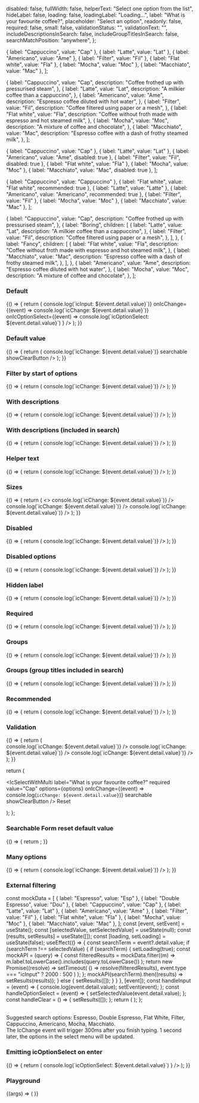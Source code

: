 

<Meta title="React Components/Select/Searchable" component={IcSelectWithMulti} />

<Description markdown={readme} />

  disabled: false,
  fullWidth: false,
  helperText: "Select one option from the list",
  hideLabel: false,
  loading: false,
  loadingLabel: "Loading...",
  label: "What is your favourite coffee?",
  placeholder: "Select an option",
  readonly: false,
  required: false,
  small: false,
  validationStatus: "",
  validationText: "",
  includeDescriptionsInSearch: false,
  includeGroupTitlesInSearch: false,
  searchMatchPosition: "anywhere",
};

  { label: "Cappuccino", value: "Cap" },
  { label: "Latte", value: "Lat" },
  { label: "Americano", value: "Ame" },
  { label: "Filter", value: "Fil" },
  { label: "Flat white", value: "Fla" },
  { label: "Mocha", value: "Moc" },
  { label: "Macchiato", value: "Mac" },
];

  {
    label: "Cappuccino",
    value: "Cap",
    description: "Coffee frothed up with pressurised steam",
  },
  {
    label: "Latte",
    value: "Lat",
    description: "A milkier coffee than a cappuccino",
  },
  {
    label: "Americano",
    value: "Ame",
    description: "Espresso coffee diluted with hot water",
  },
  {
    label: "Filter",
    value: "Fil",
    description: "Coffee filtered using paper or a mesh",
  },
  {
    label: "Flat white",
    value: "Fla",
    description: "Coffee without froth made with espresso and hot steamed milk",
  },
  {
    label: "Mocha",
    value: "Moc",
    description: "A mixture of coffee and chocolate",
  },
  {
    label: "Macchiato",
    value: "Mac",
    description: "Espresso coffee with a dash of frothy steamed milk",
  },
];

  { label: "Cappuccino", value: "Cap" },
  { label: "Latte", value: "Lat" },
  { label: "Americano", value: "Ame", disabled: true },
  { label: "Filter", value: "Fil", disabled: true },
  { label: "Flat white", value: "Fla" },
  { label: "Mocha", value: "Moc" },
  { label: "Macchiato", value: "Mac", disabled: true },
];

  { label: "Cappuccino", value: "Cappuccino" },
  { label: "Flat white", value: "Flat white", recommended: true },
  { label: "Latte", value: "Latte" },
  { label: "Americano", value: "Americano", recommended: true },
  { label: "Filter", value: "Fil" },
  { label: "Mocha", value: "Moc" },
  { label: "Macchiato", value: "Mac" },
];

  {
    label: "Cappuccino",
    value: "Cap",
    description: "Coffee frothed up with pressurised steam",
  },
  {
    label: "Boring",
    children: [
      {
        label: "Latte",
        value: "Lat",
        description: "A milkier coffee than a cappuccino",
      },
      {
        label: "Filter",
        value: "Fil",
        description: "Coffee filtered using paper or a mesh",
      },
    ],
  },
  {
    label: "Fancy",
    children: [
      {
        label: "Flat white",
        value: "Fla",
        description:
          "Coffee without froth made with espresso and hot steamed milk",
      },
      {
        label: "Macchiato",
        value: "Mac",
        description: "Espresso coffee with a dash of frothy steamed milk",
      },
    ],
  },
  {
    label: "Americano",
    value: "Ame",
    description: "Espresso coffee diluted with hot water",
  },
  {
    label: "Mocha",
    value: "Moc",
    description: "A mixture of coffee and chocolate",
  },
];

### Default

<Canvas>
  <Story name="Default">
    {() => {
      return (
        <IcSelectWithMulti
          label="What is your favourite coffee?"
          options={options}
          searchable
          onIcInput={(event) => console.log(`icInput: ${event.detail.value}`)}
          onIcChange={(event) => console.log(`icChange: ${event.detail.value}`)}
          onIcOptionSelect={(event) =>
            console.log(`icOptionSelect: ${event.detail.value}`)
          }
        />
      );
    }}
  </Story>
</Canvas>

### Default value

<Canvas>
  <Story name="Default value">
    {() => {
      return (
        <IcSelectWithMulti
          label="What is your favourite coffee?"
          required
          value="Lat"
          options={options}
          onIcChange={(event) => console.log(`icChange: ${event.detail.value}`)}
          searchable
          showClearButton
        />
      );
    }}
  </Story>
</Canvas>

### Filter by start of options

<Canvas>
  <Story name="Filter by start of options">
    {() => {
      return (
        <IcSelectWithMulti
          label="What is your favourite coffee?"
          options={options}
          searchable
          filterMatchPosition="start"
          onIcChange={(event) => console.log(`icChange: ${event.detail.value}`)}
        />
      );
    }}
  </Story>
</Canvas>

### With descriptions

<Canvas>
  <Story name="With descriptions">
    {() => {
      return (
        <IcSelectWithMulti
          label="What is your favourite coffee?"
          options={optionsWithDescriptions}
          searchable
          onIcChange={(event) => console.log(`icChange: ${event.detail.value}`)}
        />
      );
    }}
  </Story>
</Canvas>

### With descriptions (included in search)

<Canvas>
  <Story name="With descriptions (included in search)">
    {() => {
      return (
        <IcSelectWithMulti
          label="What is your favourite coffee?"
          options={optionsWithDescriptions}
          searchable
          includeDescriptionsInSearch
          onIcChange={(event) => console.log(`icChange: ${event.detail.value}`)}
        />
      );
    }}
  </Story>
</Canvas>

### Helper text

<Canvas>
  <Story name="Helper text">
    {() => {
      return (
        <IcSelectWithMulti
          label="What is your favourite coffee?"
          options={options}
          searchable
          helperText="Select one option from the list"
          onIcChange={(event) => console.log(`icChange: ${event.detail.value}`)}
        />
      );
    }}
  </Story>
</Canvas>

### Sizes

<Canvas>
  <Story name="Sizes">
    {() => {
      return (
        <>
          <IcSelectWithMulti
            label="What is your favourite coffee?"
            options={options}
            searchable
            size="small"
            onIcChange={(event) => console.log(`icChange: ${event.detail.value}`)}
          />
          <IcSelectWithMulti
            label="What is your favourite coffee?"
            options={options}
            searchable
            onIcChange={(event) => console.log(`icChange: ${event.detail.value}`)}
          />
          <IcSelectWithMulti
            label="What is your favourite coffee?"
            options={options}
            searchable
            size="large"
            onIcChange={(event) => console.log(`icChange: ${event.detail.value}`)}
          />
        </>
      );
    }}
  </Story>
</Canvas>

### Disabled

<Canvas>
  <Story name="Disabled">
    {() => {
      return (
        <IcSelectWithMulti
          label="What is your favourite coffee?"
          options={options}
          searchable
          disabled
          onIcChange={(event) => console.log(`icChange: ${event.detail.value}`)}
        />
      );
    }}
  </Story>
</Canvas>

### Disabled options

<Canvas>
  <Story name="Disabled options">
    {() => {
      return (
        <IcSelectWithMulti
          label="What is your favourite coffee?"
          options={optionsWithDisabled}
          searchable
          onIcChange={(event) => console.log(`icChange: ${event.detail.value}`)}
        />
      );
    }}
  </Story>
</Canvas>

### Hidden label

<Canvas>
  <Story name="Hidden label">
    {() => {
      return (
        <IcSelectWithMulti
          label="What is your favourite coffee?"
          options={options}
          searchable
          hideLabel
          onIcChange={(event) => console.log(`icChange: ${event.detail.value}`)}
        />
      );
    }}
  </Story>
</Canvas>

### Required

<Canvas>
  <Story name="Required">
    {() => {
      return (
        <IcSelectWithMulti
          label="What is your favourite coffee?"
          options={options}
          searchable
          required
          onIcChange={(event) => console.log(`icChange: ${event.detail.value}`)}
        />
      );
    }}
  </Story>
</Canvas>

### Groups

<Canvas>
  <Story name="Groups">
    {() => {
      return (
        <IcSelectWithMulti
          label="What is your favourite coffee?"
          options={groupedOptions}
          searchable
          onIcChange={(event) => console.log(`icChange: ${event.detail.value}`)}
        />
      );
    }}
  </Story>
</Canvas>

### Groups (group titles included in search)

<Canvas>
  <Story name="Groups (group titles included in search)">
    {() => {
      return (
        <IcSelectWithMulti
          label="What is your favourite coffee?"
          options={groupedOptions}
          searchable
          includeGroupTitlesInSearch
          onIcChange={(event) => console.log(`icChange: ${event.detail.value}`)}
        />
      );
    }}
  </Story>
</Canvas>

### Recommended

<Canvas>
  <Story name="Recommended">
    {() => {
      return (
        <IcSelectWithMulti
          label="What is your favourite coffee?"
          options={optionsWithRecommended}
          searchable
          onIcChange={(event) => console.log(`icChange: ${event.detail.value}`)}
        />
      );
    }}
  </Story>
</Canvas>

### Validation

<Canvas>
  <Story name="Validation">
    {() => {
      return (
        <div>
          <IcSelectWithMulti
            label="What is your favourite coffee?"
            validationStatus="success"
            validationText="Coffee available"
            options={options}
            searchable
            onIcChange={(event) => console.log(`icChange: ${event.detail.value}`)}
          />
          <IcSelectWithMulti
            label="What is your favourite coffee?"
            validationStatus="warning"
            validationText="Only a few left"
            options={options}
            searchable
            onIcChange={(event) => console.log(`icChange: ${event.detail.value}`)}
          />
          <IcSelectWithMulti
            label="What is your favourite coffee?"
            validationStatus="error"
            validationText="Coffee unavailable"
            options={options}
            searchable
            onIcChange={(event) => console.log(`icChange: ${event.detail.value}`)}
          />
        </div>
      );
    }}
  </Story>
</Canvas>

  return (
    <form>
      <IcSelectWithMulti
        label="What is your favourite coffee?"
        required
        value="Cap"
        options={options}
        onIcChange={(event) => console.log(`icChange: ${event.detail.value}`)}
        searchable
        showClearButton
      />
      <IcButton type="reset">Reset</IcButton>
    </form>
  );
};

### Searchable Form reset default value

<Canvas>
  <Story name="Searchable form reset default value">
    {() => {
      return <InForm />;
    }}
  </Story>
</Canvas>

### Many options

<Canvas>
  <Story name="Many options">
    {() => {
      return (
        <IcSelectWithMulti
          label="What is your favourite coffee?"
          options={manyOptions}
          searchable
          onIcChange={(event) => console.log(`icChange: ${event.detail.value}`)}
        />
      );
    }}
  </Story>
</Canvas>

### External filtering

  const mockData = [
    { label: "Espresso", value: "Esp" },
    { label: "Double Espresso", value: "Dou" },
    { label: "Cappuccino", value: "Cap" },
    { label: "Latte", value: "Lat" },
    { label: "Americano", value: "Ame" },
    { label: "Filter", value: "Fil" },
    { label: "Flat white", value: "Fla" },
    { label: "Mocha", value: "Moc" },
    { label: "Macchiato", value: "Mac" },
  ];
  const [event, setEvent] = useState();
  const [selectedValue, setSelectedValue] = useState(null);
  const [results, setResults] = useState([]);
  const [loading, setLoading] = useState(false);
  useEffect(() => {
    const searchTerm = event?.detail.value;
    if (searchTerm !== selectedValue) {
      if (searchTerm) {
        setLoading(true);
        const mockAPI = (query) => {
          const filteredResults = mockData.filter((m) =>
            m.label.toLowerCase().includes(query.toLowerCase())
          );
          return new Promise((resolve) =>
            setTimeout(
              () => resolve(filteredResults),
              event.type === "icInput" ? 2000 : 500
            )
          );
        };
        mockAPI(searchTerm).then((results) => setResults(results));
      } else {
        setResults([]);
      }
    }
  }, [event]);
  const handleInput = (event) => {
    console.log(event.detail.value);
    setEvent(event);
  };
  const handleOptionSelect = (event) => {
    setSelectedValue(event.detail.value);
  };
  const handleClear = () => {
    setResults([]);
  };
  return (
    <IcSelectWithMulti
      loading={loading}
      timeout={3000}
      debounce={300}
      label="What is your favourite coffee?"
      searchable
      disableFilter
      options={results}
      onIcOptionSelect={handleOptionSelect}
      onIcChange={handleInput}
      onIcRetryLoad={handleInput}
      onIcClear={handleClear}
    />
  );
};

<Canvas>
  <Story name="External filtering">
    <ExternalFiltering />
    <br />
    <IcTypography>
      Suggested search options: Espresso, Double Espresso, Flat White, Filter,
      Cappuccino, Americano, Mocha, Macchiato.
    </IcTypography>
    <br />
    <IcTypography>
      The IcChange event will trigger 300ms after you finish typing. 1 second
      later, the options in the select menu will be updated.
    </IcTypography>
  </Story>
</Canvas>

### Emitting icOptionSelect on enter

<Canvas>
  <Story name="Emitting icOptionSelect on enter">
    {() => {
      return (
        <IcSelectWithMulti
          label="What is your favourite coffee?"
          options={options}
          selectOnEnter
          searchable
          onIcOptionSelect={(event) =>
            console.log(`icOptionSelect: ${event.detail.value}`)
          }
        />
      );
    }}
  </Story>
</Canvas>

### Playground

<Canvas>
  <Story
    name="Playground"
    args={defaultArgs}
    argTypes={{
      searchMatchPosition: {
        defaultValue: "anywhere",
        options: ["anywhere", "start"],
        control: { type: "inline-radio" },
      },
      validationStatus: {
        defaultValue: "",
        options: ["none", "error", "success", "warning"],
        control: { type: "inline-radio" },
      },
    }}
  >
    {(args) => (
      <IcSelectWithMulti
        options={playgroundOptions}
        disabled={args.disabled}
        fullWidth={args.fullWidth}
        helperText={args.helperText}
        hideLabel={args.hideLabel}
        includeDescriptionsInSearch={args.includeDescriptionsInSearch}
        includeGroupTitlesInSearch={args.includeGroupTitlesInSearch}
        loading={args.loading}
        loadingLabel={args.loadingLabel}
        label={args.label}
        placeholder={args.placeholder}
        readonly={args.readonly}
        required={args.required}
        searchMatchPosition={args.searchMatchPosition}
        searchable
        small={args.small}
        validationStatus={args.validationStatus}
        validationText={args.validationText}
      />
    )}
  </Story>
</Canvas>

